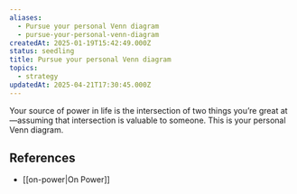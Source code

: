 ```yaml
---
aliases:
  - Pursue your personal Venn diagram
  - pursue-your-personal-venn-diagram
createdAt: 2025-01-19T15:42:49.000Z
status: seedling
title: Pursue your personal Venn diagram
topics:
  - strategy
updatedAt: 2025-04-21T17:30:45.000Z
---
```

Your source of power in life is the intersection of two things you’re great at—assuming that intersection is valuable to someone. This is your personal Venn diagram.

## References

- [[on-power|On Power]]
